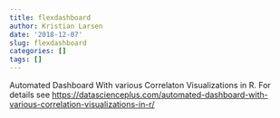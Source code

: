 ```yaml
---
title: flexdashboard
author: Kristian Larsen
date: '2018-12-07'
slug: flexdashboard
categories: []
tags: []
---
```


Automated Dashboard With various Correlaton Visualizations in R.
For details see <https://datascienceplus.com/automated-dashboard-with-various-correlation-visualizations-in-r/>
